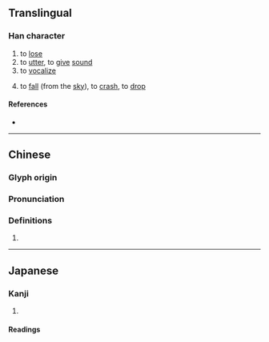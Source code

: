 {{character info/new}}
==Translingual==

===Han character===
{{Han char|rn=64|rad=手|as=04|sn=7|four=51031|canj=QMMI|ids=⿰扌云}}

# to [[lose]]
# to [[utter]], to [[give]] [[sound]]
# to [[vocalize]]
# {{lb|zh|classical}} to [[fall]] (from the [[sky]]), to [[crash]], to [[drop]]

====References====
* {{Han ref|kx=0421.060|dkj=11880|dj=0768.070|hdz=31834.010|uh=628E|ud=25230|bh=CAE9|bd=51945}}

----

==Chinese==
{{zh-forms}}

===Glyph origin===
{{Han etym}}

===Pronunciation===
{{zh-pron
|m=yǔn
|c=wan5
|mc=y
|oc=y
|cat=
}}

===Definitions===
{{zh-hanzi}}

# {{rfdef|zh}}

----

==Japanese==

===Kanji===
{{ja-kanji|grade=|rs=手04}}

# {{defn|lang=ja|sort=手04}}

====Readings====
{{ja-readings
|goon=うん<!--, いん-->
|kanon=うん<!--, いん-->
|kun=うしな-う<うしな-ふ, お-ちる
}}